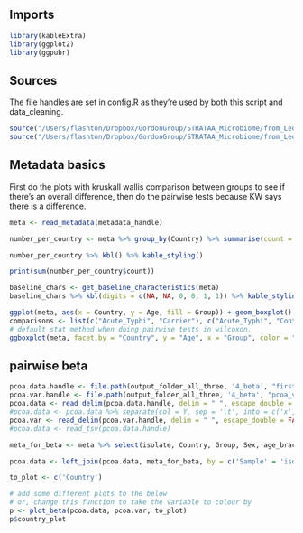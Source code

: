 

## Imports
```r
library(kableExtra)
library(ggplot2)
library(ggpubr)
```


## Sources

The file handles are set in config.R as they're used by both this script and data_cleaning.

```r
source("/Users/flashton/Dropbox/GordonGroup/STRATAA_Microbiome/from_Leo/Leonardos_analysis/bin/core_functions.R")
source("/Users/flashton/Dropbox/GordonGroup/STRATAA_Microbiome/from_Leo/Leonardos_analysis/bin/config.R")
```


## Metadata basics

First do the plots with kruskall wallis comparison between groups to see if there's an overall difference, then do the pairwise tests because KW says there is a difference.


```r
meta <- read_metadata(metadata_handle)

number_per_country <- meta %>% group_by(Country) %>% summarise(count = n())

number_per_country %>% kbl() %>% kable_styling()

print(sum(number_per_country$count))

baseline_chars <- get_baseline_characteristics(meta)
baseline_chars %>% kbl(digits = c(NA, NA, 0, 0, 1, 1)) %>% kable_styling()

ggplot(meta, aes(x = Country, y = Age, fill = Group)) + geom_boxplot() + stat_compare_means(method = 'kruskal.test', label = "p")
comparisons <- list(c("Acute_Typhi", "Carrier"), c("Acute_Typhi", "Control_HealthySerosurvey"), c("Carrier", "Control_HealthySerosurvey"))
# default stat method when doing pairwise tests in wilcoxon.
ggboxplot(meta, facet.by = "Country", y = "Age", x = "Group", color = "Group") + stat_compare_means(comparisons = comparisons) + rremove("x.text") + rremove("xlab") + rremove("x.ticks") # +rotate_x_text(angle = 45)
```

## pairwise beta

```r

pcoa.data.handle <- file.path(output_folder_all_three, '4_beta', "first_2d_coords.txt")
pcoa.var.handle <- file.path(output_folder_all_three, '4_beta', "pcoa_var.txt")
pcoa.data <- read_delim(pcoa.data.handle, delim = " ", escape_double = FALSE, trim_ws = TRUE)
#pcoa.data <- pcoa.data %>% separate(col = Y, sep = '\t', into = c('x', 'y')) %>% rename(ID = X)
pcoa.var <- read_delim(pcoa.var.handle, delim = " ", escape_double = FALSE, trim_ws = TRUE)
#pcoa.data <- read_tsv(pcoa.data.handle)

meta_for_beta <- meta %>% select(isolate, Country, Group, Sex, age_bracket, Antibiotics_taken_before_sampling_yes_no_assumptions, group_country, group_antibiotic)

pcoa.data <- left_join(pcoa.data, meta_for_beta, by = c('Sample' = 'isolate'))

to_plot <- c('Country')

# add some different plots to the below
# or, change this function to take the variable to colour by
p <- plot_beta(pcoa.data, pcoa.var, to_plot)
p$country_plot

```

